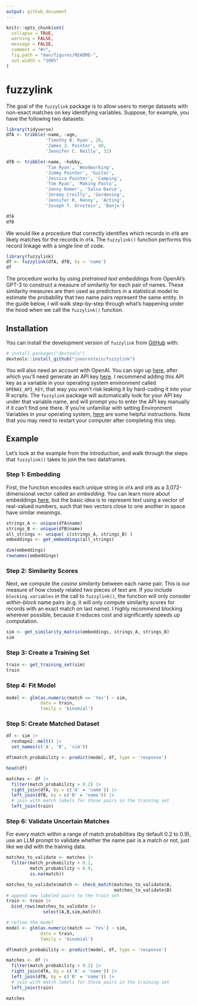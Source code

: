 ```yaml
---
output: github_document
---
```


<!-- README.md is generated from README.Rmd. Please edit that file -->

```r
knitr::opts_chunk$set(
  collapse = TRUE,
  warning = FALSE,
  message = FALSE,
  comment = "#>",
  fig.path = "man/figures/README-",
  out.width = "100%"
)
```

# fuzzylink

<!-- badges: start -->
<!-- badges: end -->

The goal of the `fuzzylink` package is to allow users to merge datasets with non-exact matches on key identifying variables. Suppose, for example, you have the following two datasets:

```r
library(tidyverse)
dfA <- tribble(~name, ~age,
               'Timothy B. Ryan', 28,
               'James J. Pointer', 40,
               'Jennifer C. Reilly', 32)

dfB <- tribble(~name, ~hobby,
               'Tim Ryan', 'Woodworking',
               'Jimmy Pointer', 'Guitar',
               'Jessica Pointer', 'Camping',
               'Tom Ryan', 'Making Pasta',
               'Jenny Romer', 'Salsa Dance',
               'Jeremy Creilly', 'Gardening',
               'Jennifer R. Renny', 'Acting',
               'Joseph T. Ornstein', 'Banjo')

```

```r
dfA
dfB
```

We would like a procedure that correctly identifies which records in `dfB` are likely matches for the records in `dfA`. The `fuzzylink()` function performs this record linkage with a single line of code.

```r
library(fuzzylink)
df <- fuzzylink(dfA, dfB, by = 'name')
df
```

The procedure works by using *pretrained text embeddings* from OpenAI's GPT-3 to construct a measure of similarity for each pair of names. These similarity measures are then used as predictors in a statistical model to estimate the probability that two name pairs represent the same entity. In the guide below, I will walk step-by-step through what's happening under the hood when we call the `fuzzylink()` function.

## Installation

You can install the development version of `fuzzylink` from [GitHub](https://github.com/) with:

``` r
# install.packages("devtools")
devtools::install_github("joeornstein/fuzzylink")
```

You will also need an account with OpenAI. You can sign up [here](https://beta.openai.com/signup), after which you'll need generate an API key [here](https://platform.openai.com/account/api-keys). I recommend adding this API key as a variable in your operating system environment called `OPENAI_API_KEY`; that way you won't risk leaking it by hard-coding it into your R scripts. The `fuzzylink` package will automatically look for your API key under that variable name, and will prompt you to enter the API key manually if it can't find one there. If you're unfamiliar with setting Environment Variables in your operating system, [here](https://dev.to/biplov/handling-passwords-and-secret-keys-using-environment-variables-2ei0) are some helpful instructions. Note that you may need to restart your computer after completing this step.

## Example

Let's look at the example from the introduction, and walk through the steps that `fuzzylink()` takes to join the two dataframes.

### Step 1: Embedding

First, the function encodes each unique string in `dfA` and `dfB` as a 3,072-dimensional vector called an *embedding*. You can learn more about embeddings [here](https://platform.openai.com/docs/guides/embeddings/embedding-models), but the basic idea is to represent text using a vector of real-valued numbers, such that two vectors close to one another in space have similar meanings.

```r
strings_A <- unique(dfA$name)
strings_B <- unique(dfB$name)
all_strings <- unique( c(strings_A, strings_B) )
embeddings <- get_embeddings(all_strings)

dim(embeddings)
rownames(embeddings)
```

### Step 2: Similarity Scores

Next, we compute the *cosine similarity* between each name pair. This is our measure of how closely related two pieces of text are. If you include `blocking.variables` in the call to `fuzzylink()`, the function will only consider *within-block* name pairs (e.g. it will only compute similarity scores for records with an exact match on last name). I highly recommend blocking wherever possible, because it reduces cost and significantly speeds up computation.

```r
sim <- get_similarity_matrix(embeddings, strings_A, strings_B)
sim
```

### Step 3: Create a Training Set

```r
train <- get_training_set(sim)
train
```

### Step 4: Fit Model

```r
model <- glm(as.numeric(match == 'Yes') ~ sim, 
             data = train,
             family = 'binomial')
```

### Step 5: Create Matched Dataset

```r
df <- sim |> 
  reshape2::melt() |> 
  set_names(c('A', 'B', 'sim'))

df$match_probability <- predict(model, df, type = 'response')

head(df)

matches <- df |> 
  filter(match_probability > 0.2) |> 
  right_join(dfA, by = c('A' = 'name')) |> 
  left_join(dfB, by = c('B' = 'name')) |> 
  # join with match labels for those pairs in the training set
  left_join(train)
```

### Step 6: Validate Uncertain Matches

For every match within a range of match probabilities (by default 0.2 to 0.9), use an LLM prompt to validate whether the name pair is a match or not, just like we did with the training data.

```r
matches_to_validate <- matches |> 
  filter(match_probability > 0.2, 
         match_probability < 0.9,
         is.na(match))

matches_to_validate$match <- check_match(matches_to_validate$A,
                                         matches_to_validate$B)
# append new labeled pairs to the train set
train <- train |> 
  bind_rows(matches_to_validate |> 
              select(A,B,sim,match))

# refine the model
model <- glm(as.numeric(match == 'Yes') ~ sim,
             data = train,
             family = 'binomial')

df$match_probability <- predict(model, df, type = 'response')

matches <- df |> 
  filter(match_probability > 0.2) |> 
  right_join(dfA, by = c('A' = 'name')) |> 
  left_join(dfB, by = c('B' = 'name')) |> 
  # join with match labels for those pairs in the training set
  left_join(train)

matches
```
